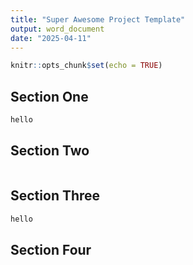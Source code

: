 ```yaml
---
title: "Super Awesome Project Template"
output: word_document
date: "2025-04-11"
---
```


```r
knitr::opts_chunk$set(echo = TRUE)
```

## Section One

```r
hello
```


## Section Two

```r

```

## Section Three

```r
hello
```



## Section Four

```r

```
